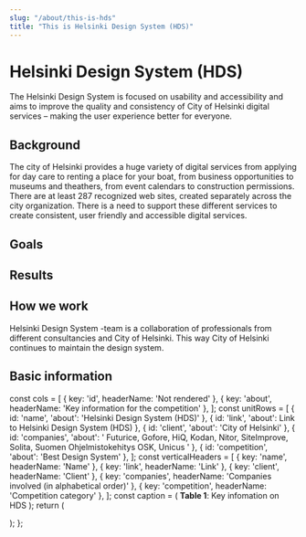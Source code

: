 ```yaml
---
slug: "/about/this-is-hds"
title: "This is Helsinki Design System (HDS)"
---
```



# Helsinki Design System (HDS)

<LeadParagraph>
  The Helsinki Design System is focused on usability and accessibility and aims to improve the quality and consistency of City of Helsinki digital services – making the user experience better for everyone.
</LeadParagraph>

## Background
The city of Helsinki provides a huge variety of digital services from applying for day care to renting a place for your boat, from business opportunities to museums and theathers, from event calendars to construction permissions.
There are at least 287 recognized web sites, created separately across the city organization. There is a need to support these different services to create consistent, user friendly and accessible digital services.


## Goals

## Results

<Card
    border
    heading="React"
    text="Usage of the React components"
  />


<Card
  border
  heading="Core"
  text="Usage of Core components"
/>


<Card
    border 
    heading="Design"
    text="Usage of Design kit"
  />


<Card
  border
  heading="Documentation"
  text="Visitors on the documentation site"
/>

## How we work
Helsinki Design System -team is a collaboration of professionals from different consultancies and City of Helsinki. This way City of Helsinki continues to maintain the design system.
## Basic information

  const cols = [
    { key: 'id', headerName: 'Not rendered' },
    { key: 'about', headerName: 'Key information for the competition' },
  ];
  const unitRows = [
    { id: 'name', 'about': 'Helsinki Design System (HDS)' },
    { id: 'link', 'about': <Link href="https://hds.hel.fi/" size="M" >
      Link to Helsinki Design System (HDS)
    </Link> },
    { id: 'client', 'about': 'City of Helsinki' },
    { id: 'companies', 'about': ' Futurice, Gofore, HiQ, Kodan, Nitor, SiteImprove, Solita, Suomen Ohjelmistokehitys OSK, Unicus ' },
    { id: 'competition', 'about': 'Best Design System' },
  ];
  const verticalHeaders = [
    { key: 'name', headerName: 'Name' },
    { key: 'link', headerName: 'Link' },
    { key: 'client', headerName: 'Client' },
    { key: 'companies', headerName: 'Companies involved (in alphabetical order)' },
    { key: 'competition', headerName: 'Competition category' },
  ];
  const caption = (
    <span>
      <b>Table 1</b>: Key infomation on HDS
    </span>
  );
  return (
    <div >
      <Table
        verticalHeaders={verticalHeaders}
        cols={cols}
        rows={unitRows}
        caption={caption}
        textAlignContentLeft
        indexKey="id"
        renderIndexCol={false}
      />
    </div>
  );
};


<TableBasicInfo />
